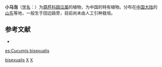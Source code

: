 {{Speciesbox 
| taxon = Cucumis bisexualis
| authority = [[路安民|A. M. Lu]] et G. C. Wang
}}

'''小马泡'''（[[学名|学名]]：{{lang|la|''Cucumis bisexualis''}}）为[[葫芦科|葫芦科]][[甜瓜属|甜瓜属]]的植物，为中国的特有植物。分布在[[中国大陆|中国大陆]]的[[山东|山东]]等地，一般生于田边路旁，目前尚未由人工引种栽培。

== 参考文献 ==
<div class="references-small">
* {{cite web| url =http://www.bioinfo.cn/db05/KmzwSpecies.php?action=view&id=6764| title =小马泡| work =《中国高等植物数据库全库》| publisher =中国科学院微生物研究所| author =昆明植物研究所| accessdate =2009-02-24| deadurl =yes| archiveurl =https://web.archive.org/web/20160305065613/http://www.bioinfo.cn/db05/KmzwSpecies.php?action=view&id=6764| archivedate =2016-03-05}}
</div>
{{Taxonbar|from=Q11035502}}

[[Category:甜瓜|bisexualis]]
[[Category:中國特有植物|X]]
[[Category:山东植物|X]]

[[es:Cucumis_bisexualis|es:Cucumis bisexualis]]